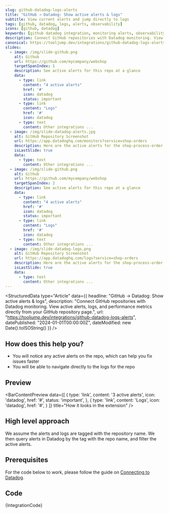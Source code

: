 ```yaml
---
slug: github-datadog-logs-alerts
title: "GitHub → Datadog: Show active alerts & logs"
subtitle: View current alerts and jump directly to logs
tags: [github, datadog, logs, alerts, observability]
icons: [github, datadog]
keywords: [github datadog integration, monitoring alerts, observability integration, connecting github datadog, developer monitoring]
description: Connect GitHub repositories with Datadog monitoring. View active alerts, logs, and performance metrics directly from your GitHub repository page.
canonical: https://tooljump.dev/integrations/github-datadog-logs-alerts
slides:
  - image: /img/slide-github.png
    alt: Github
    url: https://github.com/mycompany/webshop
    targetSpanIndex: 1
    description: See active alerts for this repo at a glance
    data:
      - type: link
        content: "4 active alerts"
        href: '#'
        icon: datadog
        status: important
      - type: link
        content: "Logs"
        href: '#'
        icon: datadog
      - type: text
        content: Other integrations ...
  - image: /img/slide-datadog-alerts.jpg
    alt: GitHub Repository Screenshot
    url: https://app.datadoghq.com/monitors?service=shop-orders
    description: Here are the active alerts for the shop-process-order lambda
    isLastSlide: true
    data:
      - type: text
        content: Other integrations ...
  - image: /img/slide-github.png
    alt: Github
    url: https://github.com/mycompany/webshop
    targetSpanIndex: 2
    description: See active alerts for this repo at a glance
    data:
      - type: link
        content: "4 active alerts"
        href: '#'
        icon: datadog
        status: important
      - type: link
        content: "Logs"
        href: '#'
        icon: datadog
      - type: text
        content: Other integrations ...
  - image: /img/slide-datadog-logs.png
    alt: GitHub Repository Screenshot
    url: https://app.datadoghq.com/logs?service=shop-orders
    description: Here are the active alerts for the shop-process-order lambda
    isLastSlide: true
    data:
      - type: text
        content: Other integrations ...
---
```



<StructuredData 
  type="Article" 
  data={{
    headline: "GitHub → Datadog: Show active alerts & logs",
    description: "Connect GitHub repositories with Datadog monitoring. View active alerts, logs, and performance metrics directly from your GitHub repository page.",
    url: "https://tooljump.dev/integrations/github-datadog-logs-alerts",
    datePublished: "2024-01-01T00:00:00Z",
    dateModified: new Date().toISOString()
  }} 
/>

<SlideshowWrapper slides={frontMatter.slides} />

## How does this help you?

* You will notice any active alerts on the repo, which can help you fix issues faster
* You will be able to navigate directly to the logs for the repo

## Preview

<BarContentPreview data={[
    {
      type: 'link',
      content: '3 active alerts',
      icon: 'datadog',
      href: '#',
      status: 'important',
    },
    {
      type: 'link',
      content: 'Logs',
      icon: 'datadog',
      href: '#',
    }
  ]} title="How it looks in the extension" />

## High level approach
We assume the alerts and logs are tagged with the repository name. We then query alerts in Datadog by the tag with the repo name, and filter the active alerts.

## Prerequisites
For the code below to work, please follow the guide on [Connecting to Datadog](/docs/recipes/connecting-to-datadog).

## Code
<CodeBlock language="javascript" title="github.datadog.logs-alerts.integration.example.js">
{IntegrationCode}
</CodeBlock>
